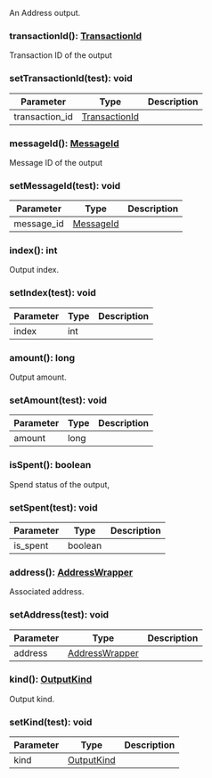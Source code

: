 An Address output.

### transactionId(): [TransactionId](#transactionid)

Transaction ID of the output

### setTransactionId(test): void



| Parameter       | Type |  Description |
| --------------- | -------- | -------- |
| transaction_id | [TransactionId](#transactionid) |   |

### messageId(): [MessageId](#messageid)

Message ID of the output

### setMessageId(test): void



| Parameter       | Type |  Description |
| --------------- | -------- | -------- |
| message_id | [MessageId](#messageid) |   |

### index(): int

Output index.

### setIndex(test): void



| Parameter       | Type |  Description |
| --------------- | -------- | -------- |
| index | int |   |

### amount(): long

Output amount.

### setAmount(test): void



| Parameter       | Type |  Description |
| --------------- | -------- | -------- |
| amount | long |   |

### isSpent(): boolean

Spend status of the output,

### setSpent(test): void



| Parameter       | Type |  Description |
| --------------- | -------- | -------- |
| is_spent | boolean |   |

### address(): [AddressWrapper](#addresswrapper)

Associated address.

### setAddress(test): void



| Parameter       | Type |  Description |
| --------------- | -------- | -------- |
| address | [AddressWrapper](#addresswrapper) |   |

### kind(): [OutputKind](#outputkind)

Output kind.

### setKind(test): void



| Parameter       | Type |  Description |
| --------------- | -------- | -------- |
| kind | [OutputKind](#outputkind) |   |
